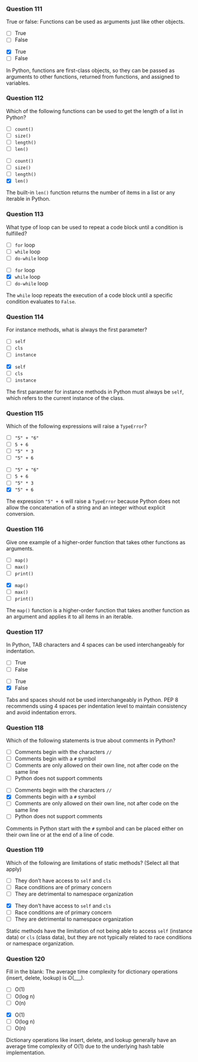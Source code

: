 ### Question 111 {.question}

True or false: Functions can be used as arguments just like other objects.

::: {.r-stack}

::: {.absolute .left-0 .top-0 width=100%}
- [ ] True
- [ ] False
:::

::: {.fragment .fade-in .absolute .left-0 .top-0 width=100%}
- [x] True
- [ ] False


::: {.explanation}
In Python, functions are first-class objects, so they can be passed as arguments to other functions, returned from functions, and assigned to variables.
:::
:::
:::

### Question 112 {.question}

Which of the following functions can be used to get the length of a list in Python?

::: {.r-stack}

::: {.absolute .left-0 .top-0 width=100%}
- [ ] `count()`
- [ ] `size()`
- [ ] `length()`
- [ ] `len()`
:::

::: {.fragment .fade-in .absolute .left-0 .top-0 width=100%}
- [ ] `count()`
- [ ] `size()`
- [ ] `length()`
- [x] `len()`


::: {.explanation}
The built-in `len()` function returns the number of items in a list or any iterable in Python.
:::
:::
:::

### Question 113 {.question}

What type of loop can be used to repeat a code block until a condition is fulfilled?

::: {.r-stack}

::: {.absolute .left-0 .top-0 width=100%}
- [ ] `for` loop
- [ ] `while` loop
- [ ] `do-while` loop
:::

::: {.fragment .fade-in .absolute .left-0 .top-0 width=100%}
- [ ] `for` loop
- [x] `while` loop
- [ ] `do-while` loop


::: {.explanation}
The `while` loop repeats the execution of a code block until a specific condition evaluates to `False`.
:::
:::
:::

### Question 114 {.question}

For instance methods, what is always the first parameter?

::: {.r-stack}

::: {.absolute .left-0 .top-0 width=100%}
- [ ] `self`
- [ ] `cls`
- [ ] `instance`
:::

::: {.fragment .fade-in .absolute .left-0 .top-0 width=100%}
- [x] `self`
- [ ] `cls`
- [ ] `instance`


::: {.explanation}
The first parameter for instance methods in Python must always be `self`, which refers to the current instance of the class.
:::
:::
:::

### Question 115 {.question}

Which of the following expressions will raise a `TypeError`?

::: {.r-stack}

::: {.absolute .left-0 .top-0 width=100%}
- [ ] `"5" + "6"`
- [ ] `5 + 6`
- [ ] `"5" * 3`
- [ ] `"5" + 6`
:::

::: {.fragment .fade-in .absolute .left-0 .top-0 width=100%}
- [ ] `"5" + "6"`
- [ ] `5 + 6`
- [ ] `"5" * 3`
- [x] `"5" + 6`


::: {.explanation}
The expression `"5" + 6` will raise a `TypeError` because Python does not allow the concatenation of a string and an integer without explicit conversion.
:::
:::
:::

### Question 116 {.question}

Give one example of a higher-order function that takes other functions as arguments.

::: {.r-stack}

::: {.absolute .left-0 .top-0 width=100%}
- [ ] `map()`
- [ ] `max()`
- [ ] `print()`
:::

::: {.fragment .fade-in .absolute .left-0 .top-0 width=100%}
- [x] `map()`
- [ ] `max()`
- [ ] `print()`


::: {.explanation}
The `map()` function is a higher-order function that takes another function as an argument and applies it to all items in an iterable.
:::
:::
:::

### Question 117 {.question}

In Python, TAB characters and 4 spaces can be used interchangeably for indentation.

::: {.r-stack}

::: {.absolute .left-0 .top-0 width=100%}
- [ ] True
- [ ] False
:::

::: {.fragment .fade-in .absolute .left-0 .top-0 width=100%}
- [ ] True
- [x] False


::: {.explanation}
Tabs and spaces should not be used interchangeably in Python. PEP 8 recommends using 4 spaces per indentation level to maintain consistency and avoid indentation errors.
:::
:::
:::

### Question 118 {.question}

Which of the following statements is true about comments in Python?

::: {.r-stack}

::: {.absolute .left-0 .top-0 width=100%}
- [ ] Comments begin with the characters `//`
- [ ] Comments begin with a `#` symbol
- [ ] Comments are only allowed on their own line, not after code on the same line
- [ ] Python does not support comments
:::

::: {.fragment .fade-in .absolute .left-0 .top-0 width=100%}
- [ ] Comments begin with the characters `//`
- [x] Comments begin with a `#` symbol
- [ ] Comments are only allowed on their own line, not after code on the same line
- [ ] Python does not support comments


::: {.explanation}
Comments in Python start with the `#` symbol and can be placed either on their own line or at the end of a line of code.
:::
:::
:::

### Question 119 {.question}

Which of the following are limitations of static methods? (Select all that apply)

::: {.r-stack}

::: {.absolute .left-0 .top-0 width=100%}
- [ ] They don’t have access to `self` and `cls`
- [ ] Race conditions are of primary concern
- [ ] They are detrimental to namespace organization
:::

::: {.fragment .fade-in .absolute .left-0 .top-0 width=100%}
- [x] They don’t have access to `self` and `cls`
- [ ] Race conditions are of primary concern
- [ ] They are detrimental to namespace organization


::: {.explanation}
Static methods have the limitation of not being able to access `self` (instance data) or `cls` (class data), but they are not typically related to race conditions or namespace organization.
:::
:::
:::

### Question 120 {.question}

Fill in the blank: The average time complexity for dictionary operations (insert, delete, lookup) is O(___).

::: {.r-stack}

::: {.absolute .left-0 .top-0 width=100%}
- [ ] O(1)
- [ ] O(log n)
- [ ] O(n)
:::

::: {.fragment .fade-in .absolute .left-0 .top-0 width=100%}
- [x] O(1)
- [ ] O(log n)
- [ ] O(n)


::: {.explanation}
Dictionary operations like insert, delete, and lookup generally have an average time complexity of O(1) due to the underlying hash table implementation.
:::
:::
:::

